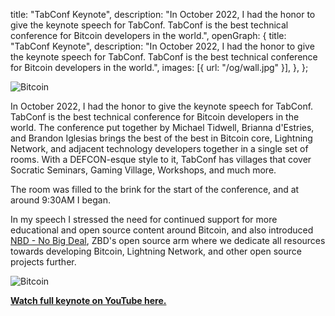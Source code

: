   title: "TabConf Keynote",
  description:
    "In October 2022, I had the honor to give the keynote speech for TabConf. TabConf is the best technical conference for Bitcoin developers in the world.",
  openGraph: {
    title: "TabConf Keynote",
    description:
      "In October 2022, I had the honor to give the keynote speech for TabConf. TabConf is the best technical conference for Bitcoin developers in the world.",
    images: [{ url: "/og/wall.jpg" }],
  },
};

<Image
  src="https://i.imgur.com/8JwvC6t.png"
  alt="Bitcoin"
  className="rounded-full bg-gray-100 block mt-2 mb-5 mx-auto sm:float-right sm:ml-5 sm:mb-5 grayscale hover:grayscale-0"
  unoptimized
  priority
/>

In October 2022, I had the honor to give the keynote speech for TabConf. TabConf is the best technical conference for Bitcoin developers in the world. The conference put together by Michael Tidwell, Brianna d'Estries, and Brandon Iglesias brings the best of the best in Bitcoin core, Lightning Network, and adjacent technology developers together in a single set of rooms. With a DEFCON-esque style to it, TabConf has villages that cover Socratic Seminars, Gaming Village, Workshops, and much more.

The room was filled to the brink for the start of the conference, and at around 9:30AM I began.

In my speech I stressed the need for continued support for more educational and open source content around Bitcoin, and also introduced [NBD - No Big Deal](https://nbd.wtf), ZBD's open source arm where we dedicate all resources towards developing Bitcoin, Lightning Network, and other open source projects further.

<Image
  src="https://i.imgur.com/oNR9AI9.png"
  alt="Bitcoin"
  className="rounded-full bg-gray-100 block mt-2 mb-5 mx-auto sm:float-right sm:ml-5 sm:mb-5 grayscale hover:grayscale-0"
  unoptimized
  priority
/>

**[Watch full keynote on YouTube here.](https://www.youtube.com/watch?v=o2W4mdVSQ0k)**
